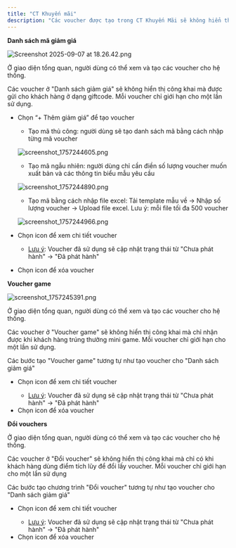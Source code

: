 ```yaml
---
title: "CT Khuyến mãi"
description: "Các voucher được tạo trong CT Khuyến Mãi sẽ không hiển thị công khai cho tất cả khách hàng - chỉ những khách hàng được cung cấp mã voucher (gifcode) hoặc trúng thưởng khi tham gia mini game hoặc đổi điểm lấy voucher thì mới hiển thị trong kho vouchers và được áp dụng khi thanh toán"
---
```


**Danh sách mã giảm giá**

![Screenshot 2025-09-07 at 18.26.42.png](/images/Screenshot2025-09-07at18.26.42.png)

Ở giao diện tổng quan, người dùng có thể xem và tạo các voucher cho hệ thống. 

Các voucher ở "Danh sách giảm giá" sẽ không hiển thị công khai mà được gửi cho khách hàng ở dạng giftcode. Mỗi voucher chỉ giới hạn cho một lần sử dụng.

- Chọn “\+ Thêm giảm giá” để tạo voucher
  - Tạo mã thủ công: người dùng sẽ tạo danh sách mã bằng cách nhập từng mã voucher

  ![screenshot_1757244605.png](/images/screenshot_1757244605.png)
  - Tạo mã ngẫu nhiên: người dùng chỉ cần điền số lượng voucher muốn xuất bản và các thông tin biểu mẫu yêu cầu

  ![screenshot_1757244890.png](/images/screenshot_1757244890.png)
  - Tạo mã bằng cách nhập file excel: Tải template mẫu về → Nhập số lượng voucher → Upload file excel. Lưu ý: mỗi file tối đa 500 voucher

  ![screenshot_1757244966.png](/images/screenshot_1757244966.png)
- Chọn icon <Icon icon="eye" color="#1a90e7" size={15} /> để xem chi tiết voucher
  - <u>Lưu ý</u>: Voucher đã sử dụng sẽ cập nhật trạng thái từ "Chưa phát hành" → "Đã phát hành"
- Chọn icon <Icon icon="trash-can" color="#ef0c0c" size={15} /> để xóa voucher

**Voucher game**

![screenshot_1757245391.png](/images/screenshot_1757245391.png)

Ở giao diện tổng quan, người dùng có thể xem và tạo các voucher cho hệ thống. 

Các voucher ở "Voucher game" sẽ không hiển thị công khai mà chỉ nhận được khi khách hàng trúng thưởng mini game. Mỗi voucher chỉ giới hạn cho một lần sử dụng.

Các bước tạo "Voucher game" tương tự như tạo voucher cho "Danh sách giảm giá"

- Chọn icon <Icon icon="eye" color="#1d92f2" size={15} /> để xem chi tiết voucher
  - <u>Lưu ý</u>: Voucher đã sử dụng sẽ cập nhật trạng thái từ "Chưa phát hành" → "Đã phát hành"
- Chọn icon <Icon icon="trash-can" color="#ec0707" size={15} /> để xóa voucher

**Đổi vouchers**

Ở giao diện tổng quan, người dùng có thể xem và tạo các voucher cho hệ thống. 

Các voucher ở "Đổi voucher" sẽ không hiển thị công khai mà chỉ có khi khách hàng dùng điểm tích lũy để đổi lấy voucher. Mỗi voucher chỉ giới hạn cho một lần sử dụng

Các bước tạo chương trình "Đổi voucher" tương tự như tạo voucher cho "Danh sách giảm giá"

- Chọn icon <Icon icon="eye" color="#3e89ec" size={15} /> để xem chi tiết voucher
  - <u>Lưu ý</u>: Voucher đã sử dụng sẽ cập nhật trạng thái từ "Chưa phát hành" → "Đã phát hành"
- Chọn icon <Icon icon="trash-can" color="#ec0c0c" size={15} /> để xóa voucher